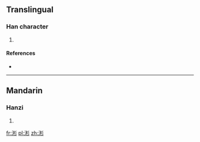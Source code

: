 ==Translingual==

===Han character===
{{Han char|rn=85|rad=水|as=07|sn=10|four=|canj=水木竹竹 (EDHH)}}

# {{defn|Han|sort=水07}}

====References====
* {{Han ref|kx=0625.260|dkj=17515|hdz=31619.070|uh=6D81|ud=28033}}

----

==Mandarin==

===Hanzi===
{{cmn-hanzi|pin=[[shèn]] ([[shen4]])|wg=shen<sup>4</sup>}}

# {{defn|lang=cmn|sort=水07}}

[[fr:涁]]
[[pl:涁]]
[[zh:涁]]